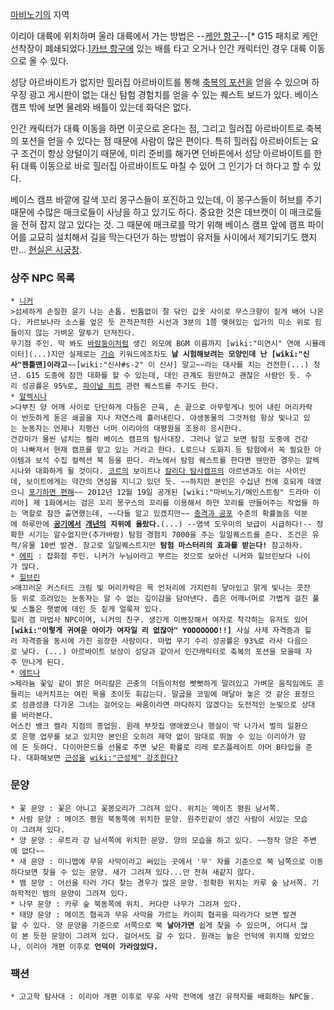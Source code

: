 [[마비노기]]의 지역

이리아 대륙에 위치하며 울라 대륙에서 가는 방법은 --[[케안 항구]]--[* G15 패치로 케안 선착장이 폐쇄되었다.][[카브 항구]]에 있는 배를 타고 오거나  인간 캐릭터인 경우 대륙 이동으로 올 수 있다. 

성당 아르바이트가 없지만 힐러집 아르바이트를 통해 [[축복의 포션]]을 얻을 수 있으며 하우징 광고 게시판이 없는 대신 탐험 경험치를 얻을 수 있는 퀘스트 보드가 있다.  베이스 캠프 밖에 보면 물레와 배틀이 있는데 화덕은 없다.

인간 캐릭터가 대륙 이동을 하면 이곳으로 온다는 점, 그리고 힐러집 아르바이트로 축복의 포션을 얻을 수 있다는 점 때문에 사람이 많은 편이다. 특히 힐러집 아르바이트는 요구 조건이 항상 양털이기 때문에, 미리 준비를 해가면 던바튼에서 성당 아르바이트를 한 뒤 대륙 이동으로 바로 힐러집 아르바이트도 마칠 수 있어 그 인기가 더 하다고 할 수 있다.

베이스 캠프 바깥에 갈색 꼬리 몽구스들이 포진하고 있는데, 이 몽구스들이 허브를 주기 때문에 수많은 매크로들이 사냥을 하고 있기도 하다. 중요한 것은 데브캣이 이 매크로들을 전혀 잡지 않고 있다는 것. 그 때문에 매크로를 막기 위해 베이스 캠프 앞에 캠프 파이어를 교묘히 설치해서 길을 막는다던가 하는 방법이 유저들 사이에서 제기되기도 했지만... [[현실은 시궁창]].

=== 상주 NPC 목록 ===
 * [[니커]]
 >섬세하게 손질한 윤기 나는 손톱. 빈틈없이 잘 닦인 갑옷 사이로 무스크향이 짙게 배어 나온다. 카르보나라 소스를 엎은 듯 끈적끈적한 시선과 3분의 1쯤 맺혀있는 입가의 미소 위로 힘들이지 않는 가벼운 말투가 던져진다.
 무기점 주인. 딱 봐도 [[바람둥이]]처럼 생긴 외모에 BGM 이름까지 [wiki:"미연시" 연애 시뮬레이터](...)지만 실제로는 [[가슴]] 키워드에조차도 '''날 시험해보려는 모양인데 난 [wiki:"신사"젠틀맨]이라고'''~~[wiki:"신사#s-2" 이 신사] 말고~~라는 대사를 치는 건전한(...) 청년. G15 도중에 잠깐 대화를 할 수 있는데, 대인 관계도 원만하고 괜찮은 사람인 듯. 수리 성공률은 95%로, [[파이널 히트]] 관련 퀘스트를 주기도 한다.
 * [[알렉시나]]
 >다부진 양 어깨 사이로 단단하게 다듬은 근육, 손 끝으로 아무렇게나 빗어 내린 머리카락이 반듯하게 돋은 쇄골을 지나 자연스레 흘러내린다. 야생동물의 그것처럼 항상 빛나고 있는 눈동자는 언제나 지평선 너머 이리아의 대평원을 조용히 응시한다.
 건강미가 물씬 넘치는 켈라 베이스 캠프의 탐사대장. 그러나 알고 보면 탐험 도중에 건강이 나빠져서 현재 캠프를 맡고 있는 거라고 한다. L로드나 도화지 등 탐험에서 꼭 필요한 아이템과 보석 수집 컬렉션 북 등을 판다. 라노에서 탐험 퀘스트를 한다면 웬만한 경우는 알렉시나와 대화하게 될 것이다. [[코르]]의 보이트나 [[칼리다 탐사캠프]]의 아르넨과도 아는 사이인데, 보이트에게는 약간의 연심을 지니고 있던 듯. ~~하지만 본인은 수십년 전에 호되게 데였으니 [[포기하면 편해]]~~ 2012년 12월 19일 공개된 [wiki:"마비노기/메인스트림" 드라마 이리아] 제 1화에서는 검은 꼬리 몽구스의 꼬리를 이용해서 하얀 꼬리를 만들어주는 작업을 하는 역할로 잠깐 출연했는데, ~~다들 알고 있겠지만~~ [[충격과 공포]] 수준의 확률놀음 덕분에 하루만에 '''[[공기]]에서 [[개년]]의 지위에 올랐다.'''(...) --염색 도우미의 보급이 시급하다!-- 정확한 시기는 알수없지만(추가바람) 탐험 경험치 7000을 주는 일일퀘스트를 준다. 조건은 유적/유물 10번 발견. 참고로 일일퀘스트지만 '''탐험 마스터리의 효과를 받는다!''' 참고하자.
 * [[에피]] : 잡화점 주인. 니커가 누님이라고 부르는 것으로 보아선 니커와 힐브린보다 나이가 많다.
 * [[힐브린]]
 >매끄러운 커스터드 크림 빛 머리카락은 목 언저리에 가지런히 닿아있고 맑게 빛나는 콧잔등 위로 흐려있는 눈동자는 알 수 없는 깊이감을 담아낸다. 좁은 어깨너머로 가볍게 걸친 풀빛 스톨은 햇볕에 데인 듯 짙게 얼룩져 있다.
 힐러 겸 마법사 NPC이며, 니커의 친구. 생긴게 이쁘장해서 여자로 착각하는 유저도 있어'''[wiki:"이렇게 귀여운 아이가 여자일 리 없잖아" YOOOOOOO!!]''' 사실 사제 자격증과 힐러 자격증을 동시에 가진 굉장한 사람이다. 마법 무기 수리 성공률은 93%로 라사 다음으로 낮다. (...) 아르바이트 보상이 성당과 같아서 인간캐릭터로 축복의 포션을 모을때 자주 만나게 된다. 
 * [[에트나]]
 >제라늄 꽃잎 같이 밝은 머리칼은 곤충의 더듬이처럼 빳빳하게 말려있고 가벼운 움직임에도 흔들리는 네커치프는 여린 목을 조이듯 휘감는다. 말굽을 코밑에 매달아 놓은 것 같은 표정으로 성큼성큼 다가온 그녀는 걸어오는 싸움이라면 마다하지 않겠다는 도전적인 눈빛으로 상대를 바라본다.
 어스킨 뱅크 켈라 지점의 종업원. 원래 부잣집 영애였으나 행실이 막 나가서 벌의 일환으로 은행 업무를 보고 있지만 본인은 오히려 제약 없이 맘대로 뛰놀 수 있는 이리아가 맘에 든 듯하다. 다이아몬드를 선물로 주면 낮은 확률로 리레 로즈플레이트 아머 B타입을 준다. 대화해보면 [[근성]]을 [[wiki:"근성체" 강조한다?]]

=== 문양 ===
 * 꽃 문양 : 꽃은 아니고 꽃봉오리가 그려져 있다. 위치는 메이즈 평원 남서쪽.
 * 사람 문양 : 메이즈 평원 북동쪽에 위치한 문양. 원주민같이 생긴 사람이 서있는 모습이 그려져 있다.
 * 양 문양 : 루트라 강 남서쪽에 위치한 문양. 양의 모습을 하고 있다. ~~정작 양은 주변에 없다~~
 * 새 문양 : 미니맵에 무유 사막이라고 써있는 곳에서 '무' 자를 기준으로 쭉 남쪽으로 이동하다보면 찾을 수 있는 문양. 새가 그려져 있다...만 전혀 새같지 않다.
 * 뱀 문양 : 어선을 타러 가다 찾는 경우가 많은 문양. 정확한 위치는 카루 숲 남서쪽. 기하학적인 뱀의 문양이 그려져 있다.
 * 나무 문양 : 카루 숲 북동쪽에 위치. 커다란 나무가 그려져 있다.
 * 태양 문양 : 메이즈 협곡과 무유 사막을 가르는 카이피 협곡을 따라가다 보면 발견할 수 있다. 양 문양을 기준으로 서쪽으로 쭉 '''날아가면''' 쉽게 찾을 수 있으며, 어디서 많이 본 듯한 문양이 그려져 있다. 걸어서도 갈 수 있다. 원래는 높은 언덕에 위치해 있었으나, 이리아 개편 이후로 '''언덕이 가라앉았다.'''

=== 팩션 ===
 * 고고학 탐사대 : 이리아 개편 이후로 무유 사막 전역에 생긴 유적지를 배회하는 NPC들.

